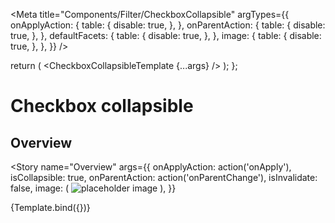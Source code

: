 



<Meta
  title="Components/Filter/CheckboxCollapsible"
  argTypes={{
    onApplyAction: {
      table: {
        disable: true,
      },
    },
    onParentAction: {
      table: {
        disable: true,
      },
    },
    defaultFacets: {
      table: {
        disable: true,
      },
    },
    image: {
      table: {
        disable: true,
      },
    },
  }}
/>

  return (
    <Box w="8xl">
      <CheckboxCollapsibleTemplate {...args} />
    </Box>
  );
};

# Checkbox collapsible

<ArgsTable of={CheckboxCollapsible} />

## Overview

<Story
  name="Overview"
  args={{
    onApplyAction: action('onApply'),
    isCollapsible: true,
    onParentAction: action('onParentChange'),
    isInvalidate: false,
    image: (
      <img src="https://placekitten.com/g/220/100" alt="placeholder image" />
    ),
  }}
>
  {Template.bind({})}
</Story>
